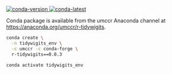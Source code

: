 [![conda-version] ![conda-latest]](https://anaconda.org/umccr/r-tidywigits)

[conda-version]: <https://anaconda.org/umccr/r-tidywigits/badges/version.svg> "Conda package version"
[conda-latest]: <https://anaconda.org/umccr/r-tidywigits/badges/latest_release_date.svg> "Conda package latest release date"

Conda package is available from the umccr Anaconda channel at
<https://anaconda.org/umccr/r-tidywigits>.

```bash
conda create \
  -n tidywigits_env \
  -c umccr -c conda-forge \
  r-tidywigits==0.0.3

conda activate tidywigits_env
```

